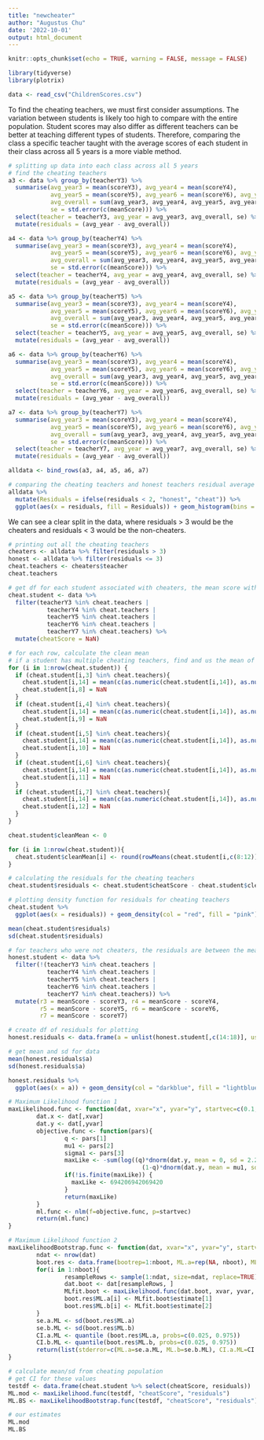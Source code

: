 ---
title: "newcheater"
author: "Augustus Chu"
date: '2022-10-01'
output: html_document
---

```{r setup, include=FALSE}
knitr::opts_chunk$set(echo = TRUE, warning = FALSE, message = FALSE)
```

```{r}
library(tidyverse)
library(plotrix)
```

```{r}
data <- read_csv("ChildrenScores.csv")
```
To find the cheating teachers, we must first consider assumptions. The variation between students is likely too high to compare with the entire population. Student scores may also differ as different teachers can be better at teaching different types of students. Therefore, comparing the class a specific teacher taught with the average scores of each student in their class across all 5 years is a more viable method.

```{r}
# splitting up data into each class across all 5 years
# find the cheating teachers
a3 <- data %>% group_by(teacherY3) %>%
  summarise(avg_year3 = mean(scoreY3), avg_year4 = mean(scoreY4),
            avg_year5 = mean(scoreY5), avg_year6 = mean(scoreY6), avg_year7 = mean(scoreY7),
            avg_overall = sum(avg_year3, avg_year4, avg_year5, avg_year6, avg_year7)/5,
            se = std.error(c(meanScore))) %>%
  select(teacher = teacherY3, avg_year = avg_year3, avg_overall, se) %>%
  mutate(residuals = (avg_year - avg_overall))

a4 <- data %>% group_by(teacherY4) %>%
  summarise(avg_year3 = mean(scoreY3), avg_year4 = mean(scoreY4),
            avg_year5 = mean(scoreY5), avg_year6 = mean(scoreY6), avg_year7 = mean(scoreY7),
            avg_overall = sum(avg_year3, avg_year4, avg_year5, avg_year6, avg_year7)/5,
            se = std.error(c(meanScore))) %>%
  select(teacher = teacherY4, avg_year = avg_year4, avg_overall, se) %>%
  mutate(residuals = (avg_year - avg_overall))

a5 <- data %>% group_by(teacherY5) %>%
  summarise(avg_year3 = mean(scoreY3), avg_year4 = mean(scoreY4),
            avg_year5 = mean(scoreY5), avg_year6 = mean(scoreY6), avg_year7 = mean(scoreY7),
            avg_overall = sum(avg_year3, avg_year4, avg_year5, avg_year6, avg_year7)/5,
            se = std.error(c(meanScore))) %>%
  select(teacher = teacherY5, avg_year = avg_year5, avg_overall, se) %>%
  mutate(residuals = (avg_year - avg_overall))

a6 <- data %>% group_by(teacherY6) %>%
  summarise(avg_year3 = mean(scoreY3), avg_year4 = mean(scoreY4),
            avg_year5 = mean(scoreY5), avg_year6 = mean(scoreY6), avg_year7 = mean(scoreY7),
            avg_overall = sum(avg_year3, avg_year4, avg_year5, avg_year6, avg_year7)/5,
            se = std.error(c(meanScore))) %>%
  select(teacher = teacherY6, avg_year = avg_year6, avg_overall, se) %>%
  mutate(residuals = (avg_year - avg_overall))

a7 <- data %>% group_by(teacherY7) %>%
  summarise(avg_year3 = mean(scoreY3), avg_year4 = mean(scoreY4),
            avg_year5 = mean(scoreY5), avg_year6 = mean(scoreY6), avg_year7 = mean(scoreY7),
            avg_overall = sum(avg_year3, avg_year4, avg_year5, avg_year6, avg_year7)/5,
            se = std.error(c(meanScore))) %>%
  select(teacher = teacherY7, avg_year = avg_year7, avg_overall, se) %>%
  mutate(residuals = (avg_year - avg_overall))

alldata <- bind_rows(a3, a4, a5, a6, a7)

# comparing the cheating teachers and honest teachers residual average test scores
alldata %>%
  mutate(Residuals = ifelse(residuals < 2, "honest", "cheat")) %>%
  ggplot(aes(x = residuals, fill = Residuals)) + geom_histogram(bins = 50) + ggtitle("Residuals for Students Average Score")

```

We can see a clear split in the data, where residuals > 3 would be the cheaters and residuals < 3 would be the non-cheaters.

```{r}
# printing out all the cheating teachers
cheaters <- alldata %>% filter(residuals > 3)
honest <- alldata %>% filter(residuals <= 3)
cheat.teachers <- cheaters$teacher
cheat.teachers
```

```{r}
# get df for each student associated with cheaters, the mean score without the cheating score, and the cheating score
cheat.student <- data %>% 
  filter(teacherY3 %in% cheat.teachers | 
           teacherY4 %in% cheat.teachers | 
           teacherY5 %in% cheat.teachers | 
           teacherY6 %in% cheat.teachers | 
           teacherY7 %in% cheat.teachers) %>%
  mutate(cheatScore = NaN)

# for each row, calculate the clean mean
# if a student has multiple cheating teachers, find and us the mean of the cheated scores to find residuals
for (i in 1:nrow(cheat.student)) {
  if (cheat.student[i,3] %in% cheat.teachers){
    cheat.student[i,14] = mean(c(as.numeric(cheat.student[i,14]), as.numeric(cheat.student[i,8])), na.rm = TRUE)
    cheat.student[i,8] = NaN
  }
  if (cheat.student[i,4] %in% cheat.teachers){
    cheat.student[i,14] = mean(c(as.numeric(cheat.student[i,14]), as.numeric(cheat.student[i,9])), na.rm = TRUE)
    cheat.student[i,9] = NaN
  }
  if (cheat.student[i,5] %in% cheat.teachers){
    cheat.student[i,14] = mean(c(as.numeric(cheat.student[i,14]), as.numeric(cheat.student[i,10])), na.rm = TRUE)
    cheat.student[i,10] = NaN
  }
  if (cheat.student[i,6] %in% cheat.teachers){
    cheat.student[i,14] = mean(c(as.numeric(cheat.student[i,14]), as.numeric(cheat.student[i,11])), na.rm = TRUE)
    cheat.student[i,11] = NaN
  }
  if (cheat.student[i,7] %in% cheat.teachers){
    cheat.student[i,14] = mean(c(as.numeric(cheat.student[i,14]), as.numeric(cheat.student[i,12])), na.rm = TRUE)
    cheat.student[i,12] = NaN
  }
}

cheat.student$cleanMean <- 0

for (i in 1:nrow(cheat.student)){
  cheat.student$cleanMean[i] <- round(rowMeans(cheat.student[i,c(8:12)], na.rm = TRUE),2)
}

# calculating the residuals for the cheating teachers
cheat.student$residuals <- cheat.student$cheatScore - cheat.student$cleanMean
```

```{r}
# plotting density function for residuals for cheating teachers
cheat.student %>% 
  ggplot(aes(x = residuals)) + geom_density(col = "red", fill = "pink") + xlab("Residuals") + ylab("Density") + ggtitle("Density function for Cheater Residuals")

mean(cheat.student$residuals)
sd(cheat.student$residuals)
```


```{r}
# for teachers who were not cheaters, the residuals are between the mean score and the scores across all 5 years
honest.student <- data %>%
  filter(!(teacherY3 %in% cheat.teachers | 
           teacherY4 %in% cheat.teachers | 
           teacherY5 %in% cheat.teachers | 
           teacherY6 %in% cheat.teachers | 
           teacherY7 %in% cheat.teachers)) %>%
  mutate(r3 = meanScore - scoreY3, r4 = meanScore - scoreY4,
         r5 = meanScore - scoreY5, r6 = meanScore - scoreY6,
         r7 = meanScore - scoreY7)

# create df of residuals for plotting
honest.residuals <- data.frame(a = unlist(honest.student[,c(14:18)], use.names = FALSE))

# get mean and sd for data
mean(honest.residuals$a)
sd(honest.residuals$a)
```

```{r}
honest.residuals %>% 
  ggplot(aes(x = a)) + geom_density(col = "darkblue", fill = "lightblue") + xlab("Residuals") + ylab("Density") + ggtitle("Density function for Honest Residuals")
```

```{r}
# Maximum Likelihood function 1
maxLikelihood.func <- function(dat, xvar="x", yvar="y", startvec=c(0.1,1,5)){
        dat.x <- dat[,xvar]
        dat.y <- dat[,yvar]
        objective.func <- function(pars){
                q <- pars[1]
                mu1 <- pars[2]
                sigma1 <- pars[3]
                maxLike <- -sum(log((q)*dnorm(dat.y, mean = 0, sd = 2.205753) +
                                      (1-q)*dnorm(dat.y, mean = mu1, sd = sigma1)))
                if(!is.finite(maxLike)) {
                  maxLike <- 694206942069420
                }
                return(maxLike)
        }
        ml.func <- nlm(f=objective.func, p=startvec)
        return(ml.func)
}
```

```{r}
# Maximum Likelihood function 2
maxLikelihoodBootstrap.func <- function(dat, xvar="x", yvar="y", startvec=c(0.1,1,5), nboot=10){
        ndat <- nrow(dat)
        boot.res <- data.frame(bootrep=1:nboot, ML.a=rep(NA, nboot), ML.b=rep(NA, nboot))
        for(i in 1:nboot){
                resampleRows <- sample(1:ndat, size=ndat, replace=TRUE)
                dat.boot <- dat[resampleRows, ]
                MLfit.boot <- maxLikelihood.func(dat.boot, xvar, yvar, startvec)
                boot.res$ML.a[i] <- MLfit.boot$estimate[1]
                boot.res$ML.b[i] <- MLfit.boot$estimate[2]
        }
        se.a.ML <- sd(boot.res$ML.a)
        se.b.ML <- sd(boot.res$ML.b)
        CI.a.ML <- quantile (boot.res$ML.a, probs=c(0.025, 0.975))
        CI.b.ML <- quantile(boot.res$ML.b, probs=c(0.025, 0.975))
        return(list(stderror=c(ML.a=se.a.ML, ML.b=se.b.ML), CI.a.ML=CI.a.ML, CI.b.ML=CI.b.ML))
}
```

```{r}
# calculate mean/sd from cheating population
# get CI for these values
testdf <- data.frame(cheat.student %>% select(cheatScore, residuals))
ML.mod <- maxLikelihood.func(testdf, "cheatScore", "residuals")
ML.BS <- maxLikelihoodBootstrap.func(testdf, "cheatScore", "residuals")

# our estimates
ML.mod
ML.BS
```














